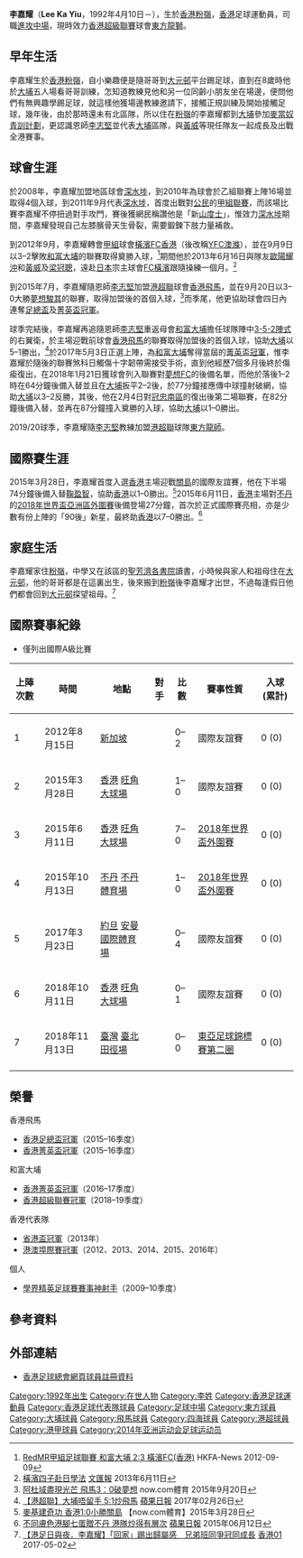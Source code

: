{{Infobox football biography
| name        = 李嘉耀 <br> Lee Ka Yiu
| image       = Lee Ka Yiu.JPG
| fullname    = 李嘉耀
| nickname    = 
| birth_date  = {{birth date and age|df=yes|1992|4|10}}
| birth_place = [[香港|香港]]，[[粉嶺|粉嶺]]
| height      = {{height|m=1.73}}
| position    = [[進攻中場|進攻中場]]、[[右翼衛|右翼衛]]
| currentclub = [[東方足球隊|東方龍獅]]
| clubnumber  = 8
| youthyears1 = 2000–2008
| youthclubs1 = [[屯門體育會足球隊|屯門]]
| years1      = 2008–2012
| clubs1      = [[深水埗體育會足球隊|深水埗]]
| caps1       = 45
| goals1      = 6
| years2      = 2012–2015
| clubs2      = [[駿其足球會|YFC澳滌]]
| caps2       = 9
| goals2      = 2
| years3      = 2015–2016
| clubs3      = [[香港飛馬足球會|香港飛馬]]
| caps3       = 27
| goals3      = 3
| years4      = 2016–2019
| clubs4      = [[大埔足球會|和富大埔]]
| caps4       = 39
| goals4      = 4
| years5      = 2019–
| clubs5      = [[東方足球隊|東方龍獅]]
| caps5       = 0
| goals5      = 0
| nationalyears1 = 2014
| nationalteam1  = [[香港奧運足球代表隊|香港U22]]
| nationalcaps1  = 3
| nationalgoals1 = 0
| nationalyears2 = 2015–
| nationalteam2  = [[香港足球代表隊|香港]]
| nationalcaps2  = 7
| nationalgoals2 = 0
| pcupdate = 
| ntupdate =
}}

'''李嘉耀'''（'''Lee Ka Yiu'''，1992年4月10日－），生於[[香港|香港]][[粉嶺|粉嶺]]，[[香港|香港]]足球運動員，司職[[進攻中場|進攻中場]]，現時效力[[香港超級聯賽|香港超級聯賽]]球會[[東方足球隊|東方龍獅]]。

==早年生活==
李嘉耀生於[[香港|香港]][[粉嶺|粉嶺]]，自小樂趣便是隨哥哥到[[大元邨|大元邨]]平台踢足球，直到在8歲時他於[[大埔區|大埔]]五人場看哥哥訓練，怎知道教練見他和另一位同齡小朋友坐在場邊，便問他們有無興趣學踢足球，就這樣他獲場邊教練邀請下，接觸正規訓練及開始接觸足球，幾年後，由於那時還未有北區隊，所以住在[[粉嶺|粉嶺]]的李嘉耀都到[[大埔區|大埔]]參加[[麥當奴|麥當奴青訓計劃]]，更認識恩師[[李志堅_(教練)|李志堅]]並代表[[大埔足球會|大埔]]區隊，與[[黃威_(香港足球運動員)|黃威]]等現任隊友一起成長及出戰全港賽事。

==球會生涯==
於2008年，李嘉耀加盟地區球會[[深水埗體育會足球隊|深水埗]]，到2010年為球會於乙組聯賽上陣16場並取得4個入球，到2011年9月代表[[深水埗體育會足球隊|深水埗]]，首度出戰對[[公民足球隊|公民]]的[[香港甲組足球聯賽|甲組聯賽]]，而該場比賽李嘉耀不停扭過對手攻門，賽後獲網民稱讚他是「新[[山度士_(足球運動員)|山度士]]」，惟效力[[深水埗體育會足球隊|深水埗]]期間，李嘉耀發現自己左膝臏骨天生骨裂，需要鍛鍊下肢力量補救。

到2012年9月，李嘉耀轉會[[香港甲組足球聯賽|甲組]]球會[[橫濱FC香港|橫濱FC香港]]（後改稱[[YFC澳滌|YFC澳滌]]），並在9月9日以3–2擊敗[[和富大埔|和富大埔]]的聯賽取得奠勝入球，<ref>[http://www.hkfa.com/news_details/9806 RedMR甲組足球聯賽 和富大埔 2:3 橫濱FC(香港)] {{Wayback|url=http://www.hkfa.com/news_details/9806 |date=20161101040932 }} HKFA-News 2012-09-09</ref>期間他於2013年6月16日與隊友[[歐陽耀沖|歐陽耀沖]]和[[黃威_(香港足球運動員)|黃威]]及[[梁冠聰|梁冠聰]]，遠赴[[日本|日本]]宗主球會[[FC橫濱|FC橫濱]]跟隨操練一個月。<ref>[http://paper.wenweipo.com/2013/06/11/SP1306110023.htm 橫濱四子赴日學法] {{Wayback|url=http://paper.wenweipo.com/2013/06/11/SP1306110023.htm |date=20170305001510 }} [[文汇报_(香港)|文匯報]] 2013年6月11日</ref>

到2015年7月，李嘉耀隨恩師[[李志堅_(教練)|李志堅]]加盟[[港超聯|港超聯]]球會[[香港飛馬足球會|香港飛馬]]，並在9月20日以3–0大勝[[夢想駿其|夢想駿其]]的聯賽，取得加盟後的首個入球，<ref>[http://sports.now.com/home/news/details?area=all&id=13311986357 阿杜域盡現光芒 飛馬3：0破夢想] {{Wayback|url=http://sports.now.com/home/news/details?area=all&id=13311986357 |date=20191207190652 }} now.com體育 2015年9月20日</ref>而季尾，他更協助球會四日內連奪[[2015–16年香港足總盃|足總盃]]及[[2015–16年香港菁英盃|菁英盃冠軍]]。

球季完結後，李嘉耀再追隨恩師[[李志堅_(教練)|李志堅]]重返母會[[大埔足球會|和富大埔]]擔任球隊陣中[[足球陣式|3-5-2陣式]]的右翼衛，於主場迎戰前球會[[香港飛馬|香港飛馬]]的聯賽取得加盟後的首個入球，協助[[大埔足球會|大埔]]以5–1勝出，<ref>[http://hk.apple.nextmedia.com/realtime/sports/20170226/56356556 【港超聯】大埔唔留手 5:1炒飛馬] {{Wayback|url=http://hk.apple.nextmedia.com/realtime/sports/20170226/56356556 |date=20170821170012 }} [[蘋果日報_(香港)|蘋果日報]] 2017年02月26日</ref>於2017年5月3日正選上陣，為[[大埔足球會|和富大埔]]奪得當屆的[[2016–17年香港菁英盃|菁英盃冠軍]]，惟李嘉耀於隨後的聯賽煞科日觸傷十字韌帶需接受手術，直到他經歷7個多月後終於傷瘉復出，在2018年1月21日獲球會列入聯賽對[[夢想足球隊|夢想FC]]的後備名單，而他於落後1–2時在64分鐘後備入替並且在[[大埔足球會|大埔]]扳平2–2後，於77分鐘接應傳中球撞射破網，協助[[大埔足球會|大埔]]以3–2反勝，其後，他在2月4日對[[南區足球會|冠忠南區]]的復出後第二場聯賽，在82分鐘後備入替，並再在87分鐘撞入奠勝的入球，協助[[大埔足球會|大埔]]以1–0勝出。

2019/20球季，李嘉耀隨[[李志堅|李志堅]]教練加盟[[港超聯|港超聯]]球隊[[東方體育會|東方龍師]]。

==國際賽生涯==
2015年3月28日，李嘉耀首度入選[[香港足球代表隊|香港]]主場迎戰[[關島足球代表隊|關島]]的國際友誼賽，他在下半場74分鐘後備入替[[鞠盈智|鞠盈智]]，協助[[香港足球代表隊|香港]]以1–0勝出。<ref>[http://news.now.com/home/sports/player?newsId=sp12161596459 麥基建奇功 香港1:0小勝關島] {{Wayback|url=http://news.now.com/home/sports/player?newsId=sp12161596459 |date=20160531101135 }} 【now.com體育】2015年3月28日</ref>2015年6月11日，[[香港足球代表隊|香港]]主場對[[不丹國家足球隊|不丹]]的[[2018年世界盃資格賽亞洲區第二輪|2018年世界盃亞洲區外圍賽]]後備登場27分鐘，首次於正式國際賽亮相，亦是少數有份上陣的「90後」新星，最終助[[香港足球代表隊|香港]]以7–0勝出。<ref>[http://hk.apple.nextmedia.com/sports/art/20150612/19181544 不同膚色港腳七蛋贈不丹 港隊炒得有層次] {{Wayback|url=http://hk.apple.nextmedia.com/sports/art/20150612/19181544 |date=20160512192912 }} [[蘋果日報|蘋果日報]] 2015年06月12日</ref>

==家庭生活==
李嘉耀家住[[粉嶺|粉嶺]]，中學又在該區的[[聖芳濟各書院|聖芳濟各書院]]讀書，小時候與家人和祖母住在[[大元邨|大元邨]]，他的哥哥都是在這裏出生，後來搬到[[粉嶺|粉嶺]]後李嘉耀才出世，不過每逢假日他們都會回到[[大元邨|大元邨]]探望祖母。<ref>[https://www.hk01.com/%E9%AB%94%E8%82%B2/88018/-%E6%B8%AF%E8%B6%B3%E6%97%A5%E8%88%87%E5%A4%9C-%E6%9D%8E%E5%98%89%E8%80%80-%E5%9B%9E%E5%AE%B6-%E8%B8%A2%E5%87%BA%E6%AD%B8%E5%B1%AC%E6%84%9F-%E5%85%84%E5%BC%9F%E7%8F%AD%E5%90%8C%E7%88%AD%E5%86%A0%E5%90%8C%E6%88%90%E9%95%B7 【港足日與夜．李嘉耀】「回家」踢出歸屬感　兄弟班同爭冠同成長] [[香港01|香港01]] 2017-05-02</ref> 

== 國際賽事紀錄 ==
* 僅列出國際A級比賽

{|width=90% class="wikitable"  style="text-align: center; font-size: 90%"
!上陣次數!!時間!!地點!!對手!!比數!!賽事性質!!入球 (累計)
|-
|1||2012年8月15日||align=left|{{flagicon|SIN}} [[新加坡|新加坡]] {{link-en|裕廊西體育中心|Jurong West Sports and Recreation Centre}}||align=left|{{fb|SIN}}||0–2||國際友誼賽||0 (0)
|-
|2||2015年3月28日||align=left|{{flagicon|HKG}} [[香港|香港]] [[旺角大球場|旺角大球場]] ||align=left|{{fb|GUM}}||1–0||國際友誼賽||0 (0)
|-
|3||2015年6月11日||align=left|{{flagicon|HKG}} [[香港|香港]] [[旺角大球場|旺角大球場]] ||align=left|{{fb|BHU}}||7–0||[[2018年世界盃資格賽亞洲區第二輪|2018年世界盃外圍賽]]||0 (0)
|-
|4||2015年10月13日||align=left|{{flagicon|BHU}} [[不丹|不丹]] [[不丹體育場|不丹體育場]] ||align=left|{{fb|BHU}}||1–0||[[2018年世界盃資格賽亞洲區第二輪|2018年世界盃外圍賽]]||0 (0)
|-
|5||2017年3月23日||align=left|{{flagicon|JOR}} [[約旦|約旦]] [[安曼國際體育場|安曼國際體育場]] ||align=left|{{fb|JOR}}||0–4||國際友誼賽||0 (0)
|-
|6||2018年10月11日||align=left|{{flagicon|HKG}} [[香港|香港]] [[旺角大球場|旺角大球場]] ||align=left|{{fb|THA}}||0–1||國際友誼賽||0 (0)
|-
|7||2018年11月13日||align=left|{{flagicon|TPE}} [[臺灣|臺灣]] [[臺北田徑場|臺北田徑場]] ||align=left|{{fb|PRK}}||0–0||[[2019年東亞足球錦標賽|東亞足球錦標賽第二圈]]||0 (0)
|-
|}

==榮譽==
;香港飛馬
* [[2015–16年香港足總盃|香港足總盃冠軍]]（2015–16季度）
* [[2015–16年香港菁英盃|香港菁英盃冠軍]]（2015–16季度）
;和富大埔
* [[2016–17年香港菁英盃|香港菁英盃冠軍]]（2016–17季度）
* [[香港超級足球聯賽|香港超級聯賽冠軍]]（2018–19季度）
;香港代表隊
* [[省港盃|省港盃冠軍]]（2013年）
* [[港澳埠際賽|港澳埠際賽冠軍]]（2012、2013、2014、2015、2016年）
;個人
* [[香港學界足球賽事|學界精英足球賽賽事神射手]]（2009–10季度）

==參考資料==
{{Reflist}}

==外部連結==
*[https://www.hkfa.com/ch/club/141/detail?player=8411#gotab 香港足球總會網頁球員註冊資料] {{Wayback|url=https://www.hkfa.com/ch/club/141/detail?player=8411#gotab |date=20191003222447 }}
{{東方球員名單}}
{{2013年東亞運足球香港隊}}

{{DEFAULTSORT:Lee Ka Yiu}} 
[[Category:1992年出生|Category:1992年出生]]
[[Category:在世人物|Category:在世人物]]
[[Category:李姓|Category:李姓]]
[[Category:香港足球運動員|Category:香港足球運動員]]
[[Category:香港足球代表隊球員|Category:香港足球代表隊球員]]
[[Category:足球中場|Category:足球中場]]
[[Category:東方球員|Category:東方球員]]
[[Category:大埔球員|Category:大埔球員]]
[[Category:飛馬球員|Category:飛馬球員]]
[[Category:四海球員|Category:四海球員]]
[[Category:港超球員|Category:港超球員]]
[[Category:港甲球員|Category:港甲球員]]
[[Category:2014年亚洲运动会足球运动员|Category:2014年亚洲运动会足球运动员]]